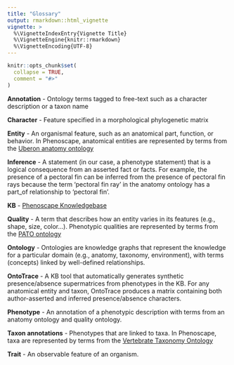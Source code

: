 ```yaml
---
title: "Glossary"
output: rmarkdown::html_vignette
vignette: >
  %\VignetteIndexEntry{Vignette Title}
  %\VignetteEngine{knitr::rmarkdown}
  %\VignetteEncoding{UTF-8}
---
```


```r
knitr::opts_chunk$set(
  collapse = TRUE,
  comment = "#>"
)
```
**Annotation** - Ontology terms tagged to free-text such as a character description or a taxon name

**Character** - Feature specified in a morphological phylogenetic matrix

**Entity** - An organismal feature, such as an anatomical part, function, or behavior. In Phenoscape, anatomical entities are represented by terms from the [Uberon anatomy ontology]

**Inference** - A statement (in our case, a phenotype statement) that is a logical consequence from an asserted fact or facts. For example, the presence of a pectoral fin can be inferred from the presence of pectoral fin rays because the term ‘pectoral fin ray’ in the anatomy ontology has a part_of relationship to ‘pectoral fin’.

**KB** - [Phenoscape Knowledgebase]

**Quality** - A term that describes how an entity varies in its features (e.g., shape, size, color…). Phenotypic qualities are represented by terms from the [PATO ontology]

**Ontology** - Ontologies are knowledge graphs that represent the knowledge for a particular domain (e.g., anatomy, taxonomy, environment), with terms (concepts) linked by well-defined relationships.

**OntoTrace** - A KB tool that automatically generates synthetic presence/absence supermatrices from phenotypes in the KB. For any anatomical entity and taxon, OntoTrace produces a matrix containing both author-asserted and inferred presence/absence characters.

**Phenotype** - An annotation of a phenotypic description with terms from an anatomy ontology and quality ontology.

**Taxon annotations** - Phenotypes that are linked to taxa. In Phenoscape, taxa are represented by terms from the [Vertebrate Taxonomy Ontology]

**Trait** - An observable feature of an organism.


[Phenoscape Knowledgebase]: https://kb.phenoscape.org/
[Uberon anatomy ontology]: (http://www.ontobee.org/ontology/UBERON)
[PATO ontology]: (http://www.ontobee.org/ontology/PATO)
[Vertebrate Taxonomy Ontology]: (http://www.ontobee.org/ontology/VTO)
